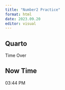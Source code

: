 ```yaml
---
title: "Number2 Practice"
format: html
date: 2023.09.20
editor: visual
---
```


## Quarto

Time Over

## Now Time

03:44 PM

